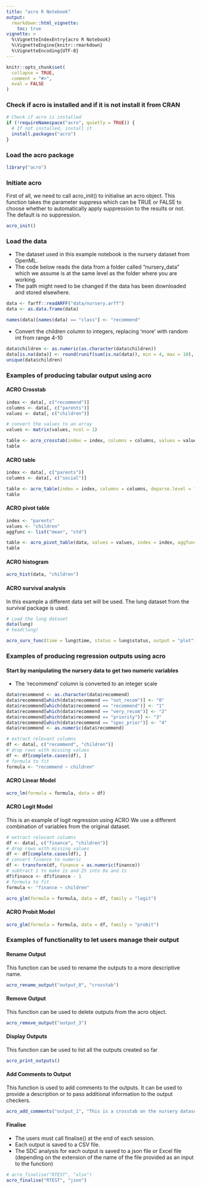 ```yaml
---
title: "acro R Notebook"
output: 
  rmarkdown::html_vignette:
    toc: true
vignette: >
  %\VignetteIndexEntry{acro R Notebook}
  %\VignetteEngine{knitr::rmarkdown}
  %\VignetteEncoding{UTF-8}
---
```


```r
knitr::opts_chunk$set(
  collapse = TRUE,
  comment = "#>",
  eval = FALSE
)
```

### Check if acro is installed and if it is not install it from CRAN

```r
# Check if acro is installed
if (!requireNamespace("acro", quietly = TRUE)) {
  # If not installed, install it
  install.packages("acro")
}
```

### Load the acro package

```r
library("acro")
```

### Initiate acro
First of all, we need to call acro_init() to initialise an acro object. This function takes the parameter suppress which can be TRUE or FALSE to choose whether to automatically apply suppression to the results or not. The default is no suppression.
```r
acro_init()
```

### Load the data
- The dataset used in this example notebook is the nursery dataset from OpenML.
- The code below reads the data from a folder called "nursery_data" which we assume is at the same level as the folder where you are working.
- The path might need to be changed if the data has been downloaded and stored elsewhere.
```r
data <- farff::readARFF("data/nursery.arff")
data <- as.data.frame(data)

names(data)[names(data) == "class"] <- "recommend"
```

- Convert the children column to integers, replacing 'more' with random int from range 4-10

```r
data$children <- as.numeric(as.character(data$children))
data[is.na(data)] <- round(runif(sum(is.na(data)), min = 4, max = 10), 0)
unique(data$children)
```

### Examples of producing tabular output using acro

#### ACRO Crosstab

```r
index <- data[, c("recommend")]
columns <- data[, c("parents")]
values <- data[, c("children")]

# convert the values to an array
values <- matrix(values, ncol = 1)

table <- acro_crosstab(index = index, columns = columns, values = values, aggfunc = "sum")
table
```

#### ACRO table

```r
index <- data[, c("parents")]
columns <- data[, c("social")]

table <- acro_table(index = index, columns = columns, deparse.level = 1)
table
```

#### ACRO pivot table

```r
index <- "parents"
values <- "children"
aggfunc <- list("mean", "std")

table <- acro_pivot_table(data, values = values, index = index, aggfunc = aggfunc)
table
```
#### ACRO histogram

```r
acro_hist(data, "children")
```

#### ACRO survival analysis
In this example a different data set will be used. The lung dataset from the survival package is used.

```r
# Load the lung dataset
data(lung)
# head(lung)

acro_surv_func(time = lung$time, status = lung$status, output = "plot")
```

### Examples of producing regression outputs using acro

#### Start by manipulating the nursery data to get two numeric variables

-   The 'recommend' column is converted to an integer scale

```r
data$recommend <- as.character(data$recommend)
data$recommend[which(data$recommend == "not_recom")] <- "0"
data$recommend[which(data$recommend == "recommend")] <- "1"
data$recommend[which(data$recommend == "very_recom")] <- "2"
data$recommend[which(data$recommend == "priority")] <- "3"
data$recommend[which(data$recommend == "spec_prior")] <- "4"
data$recommend <- as.numeric(data$recommend)
```

```r
# extract relevant columns
df <- data[, c("recommend", "children")]
# drop rows with missing values
df <- df[complete.cases(df), ]
# formula to fit
formula <- "recommend ~ children"
```

#### ACRO Linear Model

```r
acro_lm(formula = formula, data = df)
```

#### ACRO Logit Model
This is an example of logit regression using ACRO
We use a different combination of variables from the original dataset.

```r
# extract relevant columns
df <- data[, c("finance", "children")]
# drop rows with missing values
df <- df[complete.cases(df), ]
# convert finance to numeric
df <- transform(df, finance = as.numeric(finance))
# subtract 1 to make 1s and 2S into 0a and 1s
df$finance <- df$finance - 1
# formula to fit
formula <- "finance ~ children"
```

```r
acro_glm(formula = formula, data = df, family = "logit")
```

#### ACRO Probit Model

```r
acro_glm(formula = formula, data = df, family = "probit")
```

### Examples of functionality to let users manage their output

#### Rename Output
This function can be used to rename the outputs to a more descriptive name.

```r
acro_rename_output("output_0", "crosstab")
```

#### Remove Output
This function can be used to delete outputs from the acro object.

```r
acro_remove_output("output_3")
```

#### Display Outputs
This function can be used to list all the outputs created so far

```r
acro_print_outputs()
```

#### Add Comments to Output
This function is used to add comments to the outputs. It can be used to provide a description or to pass additional information to the output checkers.

```r
acro_add_comments("output_1", "This is a crosstab on the nursery dataset.")
```

#### Finalise
- The users must call finalise() at the end of each session.
- Each output is saved to a CSV file.
- The SDC analysis for each output is saved to a json file or Excel file
  (depending on the extension of the name of the file provided as an input to the function)

```r
# acro_finalise("RTEST", "xlsx")
acro_finalise("RTEST", "json")
```